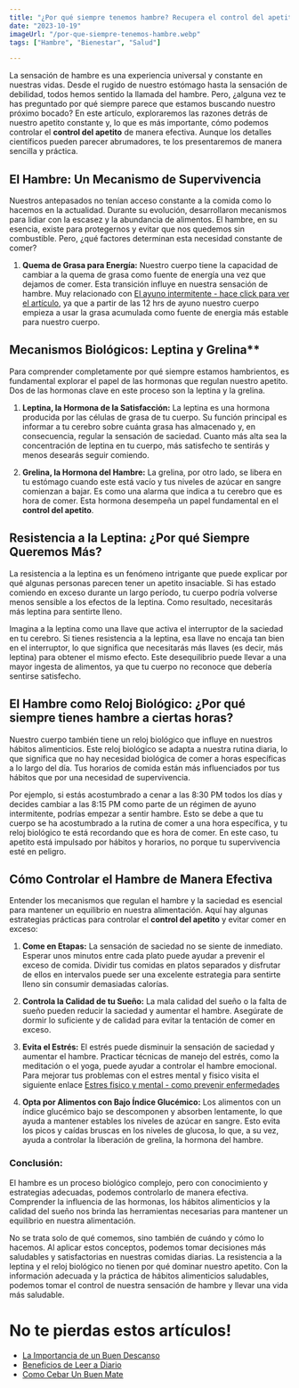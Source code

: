 ```yaml
---
title: "¿Por qué siempre tenemos hambre? Recupera el control del apetito"
date: "2023-10-19"
imageUrl: "/por-que-siempre-tenemos-hambre.webp"
tags: ["Hambre", "Bienestar", "Salud"]

---
```


<CustomImage
  src="https://raw.githubusercontent.com/sebiten/posts/main/images/por-que-siempre-tenemos-hambre.webp"
  alt="¿Por qué siempre tenemos hambre? Cómo recuperar el control del apetito"
/>


La sensación de hambre es una experiencia universal y constante en nuestras vidas. Desde el rugido de nuestro estómago hasta la sensación de debilidad, todos hemos sentido la llamada del hambre. Pero, ¿alguna vez te has preguntado por qué siempre parece que estamos buscando nuestro próximo bocado? En este artículo, exploraremos las razones detrás de nuestro apetito constante y, lo que es más importante, cómo podemos controlar el **control del apetito** de manera efectiva. Aunque los detalles científicos pueden parecer abrumadores, te los presentaremos de manera sencilla y práctica.

## El Hambre: Un Mecanismo de Supervivencia

Nuestros antepasados no tenían acceso constante a la comida como lo hacemos en la actualidad. Durante su evolución, desarrollaron mecanismos para lidiar con la escasez y la abundancia de alimentos. El hambre, en su esencia, existe para protegernos y evitar que nos quedemos sin combustible. Pero, ¿qué factores determinan esta necesidad constante de comer?

1. **Quema de Grasa para Energía:** Nuestro cuerpo tiene la capacidad de cambiar a la quema de grasa como fuente de energía una vez que dejamos de comer. Esta transición influye en nuestra sensación de hambre. Muy relacionado con [El ayuno intermitente - hace click para ver el artículo](https://abelardo.blog/posts/quemar-grasa-y-bajar-de-peso), ya que a partir de las 12 hrs de ayuno nuestro cuerpo empieza a usar la grasa acumulada como fuente de energia más estable para nuestro cuerpo. 
  
## Mecanismos Biológicos: Leptina y Grelina**

Para comprender completamente por qué siempre estamos hambrientos, es fundamental explorar el papel de las hormonas que regulan nuestro apetito. Dos de las hormonas clave en este proceso son la leptina y la grelina.

1. **Leptina, la Hormona de la Satisfacción:** La leptina es una hormona producida por las células de grasa de tu cuerpo. Su función principal es informar a tu cerebro sobre cuánta grasa has almacenado y, en consecuencia, regular la sensación de saciedad. Cuanto más alta sea la concentración de leptina en tu cuerpo, más satisfecho te sentirás y menos desearás seguir comiendo.

2. **Grelina, la Hormona del Hambre:** La grelina, por otro lado, se libera en tu estómago cuando este está vacío y tus niveles de azúcar en sangre comienzan a bajar. Es como una alarma que indica a tu cerebro que es hora de comer. Esta hormona desempeña un papel fundamental en el **control del apetito**.

## Resistencia a la Leptina: ¿Por qué Siempre Queremos Más?

La resistencia a la leptina es un fenómeno intrigante que puede explicar por qué algunas personas parecen tener un apetito insaciable. Si has estado comiendo en exceso durante un largo período, tu cuerpo podría volverse menos sensible a los efectos de la leptina. Como resultado, necesitarás más leptina para sentirte lleno.

Imagina a la leptina como una llave que activa el interruptor de la saciedad en tu cerebro. Si tienes resistencia a la leptina, esa llave no encaja tan bien en el interruptor, lo que significa que necesitarás más llaves (es decir, más leptina) para obtener el mismo efecto. Este desequilibrio puede llevar a una mayor ingesta de alimentos, ya que tu cuerpo no reconoce que debería sentirse satisfecho.

## El Hambre como Reloj Biológico: ¿Por qué siempre tienes hambre a ciertas horas?

Nuestro cuerpo también tiene un reloj biológico que influye en nuestros hábitos alimenticios. Este reloj biológico se adapta a nuestra rutina diaria, lo que significa que no hay necesidad biológica de comer a horas específicas a lo largo del día. Tus horarios de comida están más influenciados por tus hábitos que por una necesidad de supervivencia.

Por ejemplo, si estás acostumbrado a cenar a las 8:30 PM todos los días y decides cambiar a las 8:15 PM como parte de un régimen de ayuno intermitente, podrías empezar a sentir hambre. Esto se debe a que tu cuerpo se ha acostumbrado a la rutina de comer a una hora específica, y tu reloj biológico te está recordando que es hora de comer. En este caso, tu apetito está impulsado por hábitos y horarios, no porque tu supervivencia esté en peligro.

## Cómo Controlar el Hambre de Manera Efectiva

Entender los mecanismos que regulan el hambre y la saciedad es esencial para mantener un equilibrio en nuestra alimentación. Aquí hay algunas estrategias prácticas para controlar el **control del apetito** y evitar comer en exceso:

1. **Come en Etapas:** La sensación de saciedad no se siente de inmediato. Esperar unos minutos entre cada plato puede ayudar a prevenir el exceso de comida. Dividir tus comidas en platos separados y disfrutar de ellos en intervalos puede ser una excelente estrategia para sentirte lleno sin consumir demasiadas calorías.

2. **Controla la Calidad de tu Sueño:** La mala calidad del sueño o la falta de sueño pueden reducir la saciedad y aumentar el hambre. Asegúrate de dormir lo suficiente y de calidad para evitar la tentación de comer en exceso.

3. **Evita el Estrés:** El estrés puede disminuir la sensación de saciedad y aumentar el hambre. Practicar técnicas de manejo del estrés, como la meditación o el yoga, puede ayudar a controlar el hambre emocional. Para mejorar tus problemas con el estres mental y fisico visita el siguiente enlace [Estres fisico y mental - como prevenir enfermedades](https://abelardo.blog/posts/estres-fisico-y-mental)

4. **Opta por Alimentos con Bajo Índice Glucémico:** Los alimentos con un índice glucémico bajo se descomponen y absorben lentamente, lo que ayuda a mantener estables los niveles de azúcar en sangre. Esto evita los picos y caídas bruscas en los niveles de glucosa, lo que, a su vez, ayuda a controlar la liberación de grelina, la hormona del hambre.

### Conclusión:

El hambre es un proceso biológico complejo, pero con conocimiento y estrategias adecuadas, podemos controlarlo de manera efectiva. Comprender la influencia de las hormonas, los hábitos alimenticios y la calidad del sueño nos brinda las herramientas necesarias para mantener un equilibrio en nuestra alimentación.

No se trata solo de qué comemos, sino también de cuándo y cómo lo hacemos. Al aplicar estos conceptos, podemos tomar decisiones más saludables y satisfactorias en nuestras comidas diarias. La resistencia a la leptina y el reloj biológico no tienen por qué dominar nuestro apetito. Con la información adecuada y la práctica de hábitos alimenticios saludables, podemos tomar el control de nuestra sensación de hambre y llevar una vida más saludable.

# No te pierdas estos artículos!

- [La Importancia de un Buen Descanso](https://abelardo.blog/posts/importancia-de-descansar-bien)
- [Beneficios de Leer a Diario](https://abelardo.blog/posts/beneficios-de-leer)
- [Como Cebar Un Buen Mate](https://abelardo.blog/posts/como-cebar-un-buen-mate)
